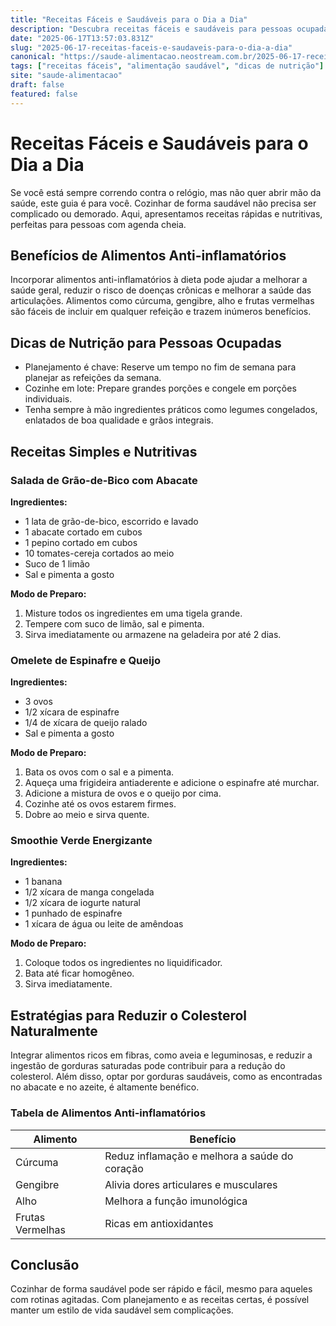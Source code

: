 ```yaml
---
title: "Receitas Fáceis e Saudáveis para o Dia a Dia"
description: "Descubra receitas fáceis e saudáveis para pessoas ocupadas. Coma bem sem perder tempo!"
date: "2025-06-17T13:57:03.831Z"
slug: "2025-06-17-receitas-faceis-e-saudaveis-para-o-dia-a-dia"
canonical: "https://saude-alimentacao.neostream.com.br/2025-06-17-receitas-faceis-e-saudaveis-para-o-dia-a-dia"
tags: ["receitas fáceis", "alimentação saudável", "dicas de nutrição"]
site: "saude-alimentacao"
draft: false
featured: false
---
```


# Receitas Fáceis e Saudáveis para o Dia a Dia

Se você está sempre correndo contra o relógio, mas não quer abrir mão da saúde, este guia é para você. Cozinhar de forma saudável não precisa ser complicado ou demorado. Aqui, apresentamos receitas rápidas e nutritivas, perfeitas para pessoas com agenda cheia.

## Benefícios de Alimentos Anti-inflamatórios

Incorporar alimentos anti-inflamatórios à dieta pode ajudar a melhorar a saúde geral, reduzir o risco de doenças crônicas e melhorar a saúde das articulações. Alimentos como cúrcuma, gengibre, alho e frutas vermelhas são fáceis de incluir em qualquer refeição e trazem inúmeros benefícios.

## Dicas de Nutrição para Pessoas Ocupadas

- Planejamento é chave: Reserve um tempo no fim de semana para planejar as refeições da semana.
- Cozinhe em lote: Prepare grandes porções e congele em porções individuais.
- Tenha sempre à mão ingredientes práticos como legumes congelados, enlatados de boa qualidade e grãos integrais.

## Receitas Simples e Nutritivas

### Salada de Grão-de-Bico com Abacate

**Ingredientes:**
- 1 lata de grão-de-bico, escorrido e lavado
- 1 abacate cortado em cubos
- 1 pepino cortado em cubos
- 10 tomates-cereja cortados ao meio
- Suco de 1 limão
- Sal e pimenta a gosto

**Modo de Preparo:**
1. Misture todos os ingredientes em uma tigela grande.
2. Tempere com suco de limão, sal e pimenta.
3. Sirva imediatamente ou armazene na geladeira por até 2 dias.

### Omelete de Espinafre e Queijo

**Ingredientes:**
- 3 ovos
- 1/2 xícara de espinafre
- 1/4 de xícara de queijo ralado
- Sal e pimenta a gosto

**Modo de Preparo:**
1. Bata os ovos com o sal e a pimenta.
2. Aqueça uma frigideira antiaderente e adicione o espinafre até murchar.
3. Adicione a mistura de ovos e o queijo por cima.
4. Cozinhe até os ovos estarem firmes.
5. Dobre ao meio e sirva quente.

### Smoothie Verde Energizante

**Ingredientes:**
- 1 banana
- 1/2 xícara de manga congelada
- 1/2 xícara de iogurte natural
- 1 punhado de espinafre
- 1 xícara de água ou leite de amêndoas

**Modo de Preparo:**
1. Coloque todos os ingredientes no liquidificador.
2. Bata até ficar homogêneo.
3. Sirva imediatamente.

## Estratégias para Reduzir o Colesterol Naturalmente

Integrar alimentos ricos em fibras, como aveia e leguminosas, e reduzir a ingestão de gorduras saturadas pode contribuir para a redução do colesterol. Além disso, optar por gorduras saudáveis, como as encontradas no abacate e no azeite, é altamente benéfico.

### Tabela de Alimentos Anti-inflamatórios
| Alimento | Benefício |
|----------|-----------|
| Cúrcuma  | Reduz inflamação e melhora a saúde do coração |
| Gengibre | Alivia dores articulares e musculares |
| Alho     | Melhora a função imunológica |
| Frutas Vermelhas | Ricas em antioxidantes |

## Conclusão

Cozinhar de forma saudável pode ser rápido e fácil, mesmo para aqueles com rotinas agitadas. Com planejamento e as receitas certas, é possível manter um estilo de vida saudável sem complicações.